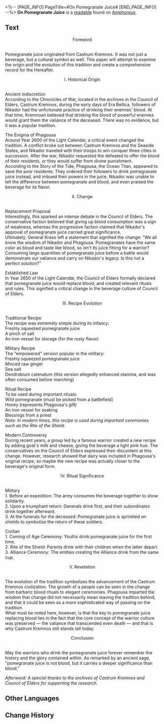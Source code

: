 <%-- [PAGE_INFO]
PageTitle=#On Pomegranate Juice#
[END_PAGE_INFO] --%>
{{Readable Infobox
|id           = 456
|partIds      = 190765
|title        = 
|image        = Item On Pomegranate Juice.png
|world        = Amphoreus
|parts        = 1
|author       = <!--to be added-->
|description  = Warning: Pomegranate juice lovers might experience discomfort while reading this. Please proceed carefully.
|part1        = On Pomegranate Juice
|source1      = {{cx|Source missing}}
|characters   = 
|factions     = 
}}
'''On Pomegranate Juice''' is a [[readable]] found on [[Amphoreus]].
<!--
==Location==
{{Map Embed|<map name>|<marker id>}}
-->
==Text==
<div align="center">Foreword</div><br />Pomegranate juice originated from Castrum Kremnos. It was not just a beverage, but a cultural symbol as well. This paper will attempt to examine the origin and the evolution of this tradition and create a comprehensive record for the Hereafter.

<div align="center">I. Historical Origin</div><br />Ancient Indiscretion<br />According to the Chronicles of War, located in the archives in the Council of Elders, Castrum Kremnos, during the early days of Era Bellica, followers of Nikador had the unfortunate practice of drinking their enemies' blood. At that time, Kremnoan believed that drinking the blood of powerful enemies would grant them the valiance of the deceased. There was no evidence, but it was a popular tradition.

The Enigma of Phagousa<br />Around Year 2600 of the Light Calendar, a critical event changed the tradition. A conflict broke out between Castrum Kremnos and the Seaside States, and Nikador traveled with their troops to win conquer three cities in succession. After the war, Nikador requested the defeated to offer the blood of their residents, or they would suffer from divine punishment.<br />According to the Story of the Tide, Phagousa, the Ocean Titan, appeared to save the poor residents. They ordered their followers to drink pomegranate juice instead, and imbued their powers in the juice. Nikador was unable to tell the difference between pomegranate and blood, and even praised the beverage for its flavor.

<div align="center">II. Change</div><br />Replacement Proposal<br />Interestingly, this sparked an intense debate in the Council of Elders. The conservative faction believed that giving up blood consumption was a sign of weakness, whereas the progressive faction claimed that Nikador's approval of pomegranate juice carried great significance.<br />Ultimately, General Kraso left a statement that signified the change: "We all know the wisdom of Nikador and Phagousa. Pomegranates have the same color as blood and taste like blood, so isn't its juice fitting for a warrior? Consuming large quantities of pomegranate juice before a battle would demonstrate our valiance and carry on Nikador's legacy. Is this not a perfect solution?"

Established Law<br />In Year 2650 of the Light Calendar, the Council of Elders formally declared that pomegranate juice would replace blood, and created relevant rituals and rules. This signified a critical change in the beverage culture of Council of Elders.

<div align="center">III. Recipe Evolution</div><br />Traditional Recipe<br />The recipe was extremely simple during its infancy:<br />Freshly squeezed pomegranate juice<br />A pinch of salt<br />An iron vessel for storage (for the rusty flavor)

Military Recipe<br />The "empowered" version popular in the military:<br />Freshly squeezed pomegranate juice<br />Minced raw ginger<br />Sea salt<br />Dendrobium catenatum (this version allegedly enhanced stamina, and was often consumed before marching)

Ritual Recipe<br />To be used during important rituals:<br />Wild pomegranate (must be picked from a battlefield)<br />Honey (represents Phagousa's gift)<br />An iron vessel for soaking<br />Blessings from a priest<br />''Note: In modern times, this recipe is used during important ceremonies such as the Rite of the Shield.''

Modern Controversy<br />During recent years, a group led by a famous warrior created a new recipe by adding goat's milk and cheese, giving the beverage a light pink hue. The conservatives on the Council of Elders expressed their discontent at this change. However, research showed that dairy was included in Phagousa's original recipe, so maybe the new recipe was actually closer to the beverage's original form.

<div align="center">IV. Ritual Significance</div><br />Military<br />1. Before an expedition: The army consumes the beverage together to show solidarity.<br />2. Upon a triumphant return: Generals drink first, and their subordinates drink together afterward.<br />3. At the funerals for the deceased: Pomegranate juice is sprinkled on shields to symbolize the return of these soldiers.

Civilian<br />1. Coming of Age Ceremony: Youths drink pomegranate juice for the first time.<br />2. Rite of the Shield: Parents drink with their children when the latter depart.<br />3. Alliance Ceremony: The entities creating the Alliance drink from the same cup.

<div align="center">V. Revelation</div><br />The evolution of the tradition symbolizes the advancement of the Castrum Kremnos civilization. The growth of a people can be seen in the change from barbaric blood rituals to elegant ceremonies. Phagousa imparted the wisdom that change did not necessarily mean leaving the tradition behind, and that it could be seen as a more sophisticated way of passing on the tradition.<br />What must be noted here, however, is that the key to pomegranate juice replacing blood lies in the fact that the core concept of the warrior culture was preserved &mdash; the valiance that transcended even death &mdash; and that is why Castrum Kremnos still stands tall today.

<div align="center">Conclusion</div><br />May the warriors who drink the pomegranate juice forever remember the history and the glory contained within. As remarked by an ancient sage, "pomegranate juice is not blood, but it carries a deeper significance than blood."

''Afterword: A special thanks to the archives of Castrum Kremnos and Council of Elders for supporting the research.''

<!--
==Trivia==
* 
-->
==Other Languages==
{{Other Languages
|en   = On Pomegranate Juice
|zhs  = 石榴汁考
|zht  = 石榴汁考
|ja   = ザクロジュース考
|ko   = 석류즙 고찰
|es   = Sobre el jugo de granada
|fr   = À propos du jus de grenade
|ru   = Исследование гранатового сока
|th   = การค้นคว้าน้ำทับทิม
|vi   = Nghiên Cứu Về Nước Ép Lựu
|de   = Studie über Granatapfelsaft
|id   = Penelitian Jus Delima
|pt   = Sobre o Suco de Romã
}}

==Change History==
{{Change History|3.0}}